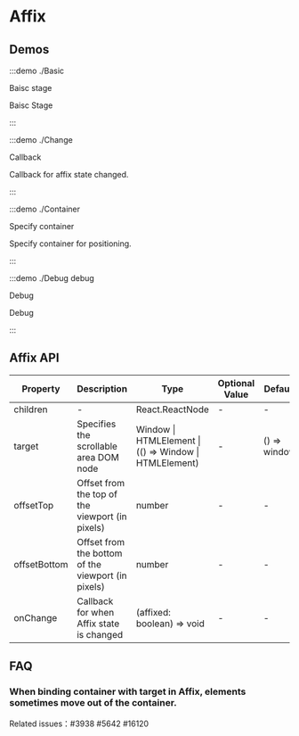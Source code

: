 # Affix

## Demos

:::demo ./Basic

Baisc stage

Baisc Stage

:::

:::demo ./Change

Callback

Callback for affix state changed.

:::

:::demo ./Container

Specify container

Specify container for positioning.

:::

:::demo ./Debug debug

Debug

Debug

:::

## Affix API

| Property | Description | Type | Optional Value | Default | Require |
| --- | --- | --- | --- | --- | --- |
| children | - | React.ReactNode | - | - | false |
| target | Specifies the scrollable area DOM node | Window &#x007c; HTMLElement &#x007c;(() => Window &#x007c; HTMLElement) | - | () => window | false |
| offsetTop | Offset from the top of the viewport (in pixels) | number | - | - | false |
| offsetBottom | Offset from the bottom of the viewport (in pixels) | number | - | - | false |
| onChange | Callback for when Affix state is changed | (affixed: boolean) => void | - | - | false |

## FAQ

### When binding container with target in Affix, elements sometimes move out of the container.

Related issues：#3938 #5642 #16120
